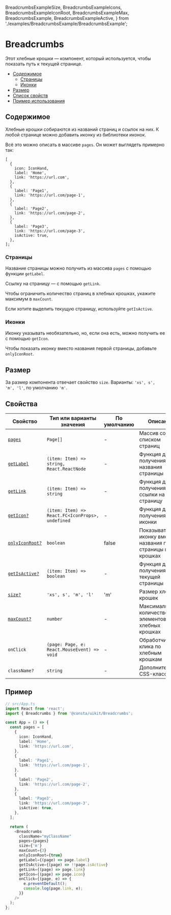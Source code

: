   BreadcrumbsExampleSize,
  BreadcrumbsExampleIcons,
  BreadcrumbsExampleIconRoot,
  BreadcrumbsExampleMax,
  BreadcrumbsExample,
  BreadcrumbsExampleActive,
} from './examples/BreadcrumbsExample/BreadcrumbsExample';

# Breadcrumbs

Этот хлебные крошки — компонент, который используется, чтобы показать путь к текущей странице.

- [Содержимое](#содержимое)
  - [Страницы](#страницы)
  - [Иконки](#иконки)
- [Размер](#размер)
- [Список свойств](#свойства)
- [Пример использования](#пример)

## Содержимое

Хлебные крошки собираются из названий страниц и ссылок на них. К любой странице можно добавить иконку из библиотеки иконок.

<BreadcrumbsExample />

Всё это можно описать в массиве `pages`. Он может выглядеть примерно так:

```tsx
[
  {
    icon: IconHand,
    label: 'Home',
    link: 'https://url.com',
  },
  {
    label: 'Page1',
    link: 'https://url.com/page-1',
  },
  {
    label: 'Page2',
    link: 'https://url.com/page-2',
  },
  {
    label: 'Page3',
    link: 'https://url.com/page-3',
    isActive: true,
  },
];
```

### Страницы

Название страницы можно получить из массива `pages` с помощью функции `getLabel`.

Ссылку на страницу — с помощью `getLink`.

Чтобы ограничить количество страниц в хлебных крошках, укажите максимум в `maxCount`.

<BreadcrumbsExampleMax />

Если хотите выделить текущую страницу, используйте `getIsActive`.

<BreadcrumbsExampleActive />

### Иконки

Иконку указывать необязательно, но, если она есть, можно получить ее с помощью `getIcon`.

<BreadcrumbsExampleIcons />

Чтобы показать иконку вместо названия первой страницы, добавьте `onlyIconRoot`.

<BreadcrumbsExampleIconRoot />

## Размер

За размер компонента отвечает свойство `size`. Варианты: `'xs', s', 'm', 'l'`, по умолчанию `'m'`.

<BreadcrumbsExampleSize />

## Свойства

| Свойство                    | Тип или варианты значения                        | По умолчанию | Описание                                                    |
| --------------------------- | ------------------------------------------------ | ------------ | ----------------------------------------------------------- |
| [`pages`](#содержимое)      | `Page[]`                                         | -            | Массив со списком страниц                                   |
| [`getLabel`](#страницы)     | `(item: Item) => string, React.ReactNode`        | -            | Функция для получения названия страницы                     |
| [`getLink`](#страницы)      | `(item: Item) => string`                         | -            | Функция для получения ссылки на страницу                    |
| [`getIcon?`](#иконки)       | `(item: Item) => React.FC<IconProps>, undefined` | -            | Функция для получения иконки                                |
| [`onlyIconRoot?`](#иконки)  | `boolean`                                        | false        | Показывать иконку вместо названия первой страницы в крошках |
| [`getIsActive?`](#страницы) | `(item: Item) => boolean`                        | -            | Функция для получения текущей страницы                      |
| [`size?`](#размер)          | `'xs', s', 'm', 'l'`                             | 'm'          | Размер хлебных крошек                                       |
| [`maxCount?`](#страницы)    | `number`                                         | -            | Максимальное количество элементов в хлебных крошках         |
| `onClick`                   | `(page: Page, e: React.MouseEvent) => void`      | -            | Обработчик клика по хлебным крошкам                         |
| `className?`                | `string`                                         | -            | Дополнительный CSS-класс                                    |

## Пример

```ts
// src/App.ts
import React from 'react';
import { Breadcrumbs } from '@consta/uikit/Breadcrumbs';

const App = () => {
  const pages = [
    {
      icon: IconHand,
      label: 'Home',
      link: 'https://url.com',
    },
    {
      label: 'Page1',
      link: 'https://url.com/page-1',
    },
    {
      label: 'Page2',
      link: 'https://url.com/page-2',
    },
    {
      label: 'Page3',
      link: 'https://url.com/page-3',
      isActive: true,
    },
  ];

  return (
    <Breadcrumbs
      className="myClassName"
      pages={pages}
      size={'m'}
      maxCount={3}
      onlyIconRoot={true}
      getLabel={(page) => page.label}
      getIsActive={(page) => !!page.isActive}
      getLink={(page) => page.link}
      getIcon={(page) => page.icon}
      onClick={(page, e) => {
        e.preventDefault();
        console.log(page.link, e);
      }}
    />
  );
};
```
